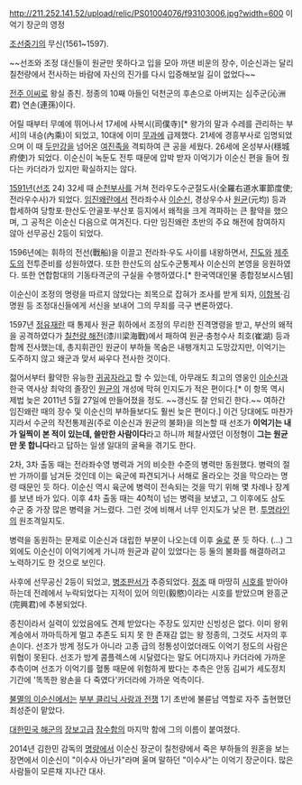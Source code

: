 http://211.252.141.52/upload/relic/PS01004076/f93103006.jpg?width=600
이억기 장군의 영정

[[조선]]중기의 무신(1561~1597).

~~선조와 조정 대신들이 원균만 못하다고 입을 모아 까댄 비운의 장수, 이순신과는 달리 칠천량에서 전사하는 바람에 자신의 진가를 다시 입증해보일 길이 없었다~~

[[전주 이씨]]로 왕실 종친. 정종의 10째 아들인 덕천군의 후손으로 아버지는 심주군(沁洲君) 연손(連孫)이다.

어릴 때부터 무예에 뛰어나서 17세에 사복시(司僕寺)[* 왕가의 말과 수레를 관리하는 부서]의 내승(內乘)이 되었고, 10대에 이미 [[무과]]에 급제했다. 21세에 경흥부사로 임명되었으며 이 때 [[두만강]]을 넘어온 [[여진족]]을 격퇴하여 큰 공을 세웠다. 26세에 온성부사(穩城府使)가 되었다. 이순신이 녹둔도 전투 때문에 압박 받자 이억기가 이순신 편을 들어 줬다는 카더라가 있지만 확실하지는 않다.

[[1591년]]([[선조]] 24) 32세 때 [[순천]]부사를 거쳐 전라우도수군절도사(全羅右道水軍節度使; 전라우수사)가 되었다. [[임진왜란]]에서 전라좌수사 [[이순신]], 경상우수사 [[원균]](元均) 등과 합세하여 당항포·한산도·안골포·부산포 등지에서 왜적을 크게 격파하는 큰 활약을 했으며, 그 공적은 이순신 다음으로 여겨진다. 다만 임진왜란 초반의 주요 해전에 참여하지 않아 선무공신 2등이 되었다. 

1596년에는 휘하의 전선(戰船)을 이끌고 전라좌·우도 사이를 내왕하면서, [[진도]]와 [[제주도]]의 전투준비를 성원하였다. 또한 한산도의 삼도수군통제사 이순신의 본영을 응원하였다. 또한 연합함대의 기동타격군의 구실을 수행하였다.[* 한국역대인물 종합정보시스템]

이순신이 조정의 명령을 따르지 않았다는 죄목으로 잡혀가 조사를 받게 되자, [[이항복]]·김명원 등 조정대신들에게 서신을 보내어 그의 무죄를 극구 변론하였다.

1597년 [[정유재란]] 때 통제사 원균 휘하에서 조정의 무리한 진격명령을 받고, 부산의 왜적을 공격하였다가 [[칠천량 해전]](漆川梁海戰)에서 패하여 원균·충청수사 최호(崔湖) 등과 함께 전사했는데, 총지휘관인 원균이 부하들 목숨은 내팽개치고 도망갔지만, 이억기는 도주하지 않고 왜군과 맞서 싸우다 전사한 것이다.

젊어서부터 활약한 유능한 [[귀공자]]라고 할 수 있는데, 아무래도 최고의 영웅인 [[이순신]]과 한국 역사상 최악의 졸장인 [[원균]]의 개성에 막혀 인지도가 적은 편이다.[* 이 항목 역시 제법 늦은 2011년 5월 27일에 만들어졌을 정도. ~~갱신도 잘 안되긴 한다.~~ 여하간 임진왜란 때의 장수 및 이순신의 부하들보다도 훨씬 늦은 편이다.] 이건 당대에도 마찬가지라서 수군의 작전통제권(주로 이순신과 원균의 불화)을 의논할 때 선조가 '''이억기는 내가 일찍이 본 적이 있는데, 쓸만한 사람이다'''라고 하니까 체찰사였던 이정형이 '''그는 원균만 못 합니다'''라고 답하는 일생 일대의 굴욕을 겪기도 한다.

2차, 3차 출동 때는 전라좌수영 병력과 거의 비슷한 수준의 병력만 동원했다. 병력의 절반 가까이를 남겨둔 것인데 이는 육군에 파견되거나 서해로 올라오는 것을 막으라는 명령 때문인 듯 하다. 이순신 역시 육군에 병력이 전속되는 것을 막기 위해 몇 차례나 장계를 보낸 바가 있다. 이후 4차 출동 때는 40척이 넘는 병력을 보냈고, 그 이후에도 삼도 수군 중 가장 많은 병력을 거느렸다. 그런 것에 비해서 너무 인지도가 낮은 편. [[투명라인]]의 원조격일지도.

병력을 동원하는 문제로 이순신과 대립한 부분이 나오는데 이후 [[술]]로 푼 듯 하다. (...) 그 외에도 이순신이 이억기에게 가니까 원균과 같이 있었다는 등 둘의 불화를 해결하려고 노력하기도 한 것으로 보인다. 

사후에 선무공신 2등이 되었고, [[병조판서]]가 추증되었다. [[정조]] 때 마땅히 [[시호]]를 받아야 하는데 전례에서 누락되었다는 지적이 있어 의민(毅愍)이라는 시호를 받았으며 완흥군(完興君)에 추봉되었다.

종친이라서 실력이 있었음에도 견제 받았다는 주장도 있지만 신빙성은 없다. 이미 왕위 계승에서 까마득하게 멀고 추존도 되지 못 한 존재감 없는 왕 정종의, 그것도 서자의 후손이다. 선조가 방계 정도가 아니라 고종 급의 정통성이었더래도 이억기 정도의 사람은 위협이 못된다. 선조가 방계 콤플렉스에 시달렸다는 말도 어디까지나 카더라에 가까운 추측이며 선조가 이억기를 혈통 때문에 위험하게 봤다는 추측은 안동 김씨가 세도정치 기간에 '똑똑한 왕손을 다 죽였다'카더라에 가까운 억측이다.

[[불멸의 이순신]]에서는 [[부부 클리닉 사랑과 전쟁]] 1기 초반에 불륜남 역할로 자주 출현했던 최성준이 맡았다.

[[대한민국 해군]]의 [[장보고급]] [[잠수함]]의 마지막 함에 그의 이름이 붙여졌다.

2014년 김한민 감독의 [[명량]]에서 이순신 장군이 칠천량에서 죽은 부하들의 원혼을 보는 장면에서 이순신이  "이수사 아닌가"라며 울며 말하던 "이수사"는 이억기 장군이다. 많은 사람들이 모른채 지나간 대사.

